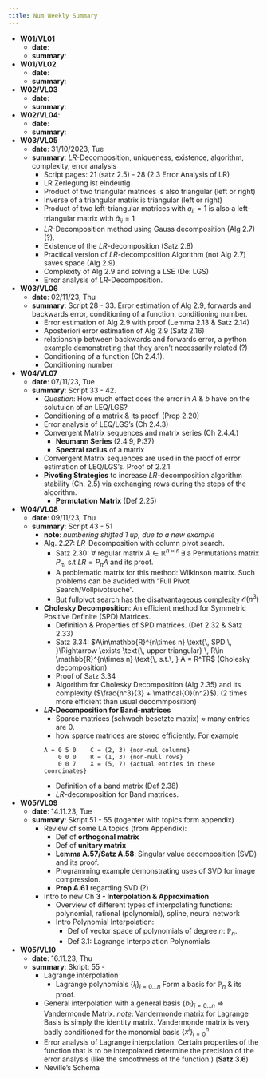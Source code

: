 ```yaml
---
title: Num Weekly Summary
---
```


* **W01/VL01**
  * **date**: 
  * **summary**: 
* **W01/VL02**
  * **date**:
  * **summary**:
* **W02/VL03**
  * **date**:
  * **summary**:
* **W02/VL04**:
  * **date**:
  * **summary**:
* **W03/VL05**
  * **date**: 31/10/2023, Tue
  * **summary**: $LR$-Decomposition, uniqueness, existence, algorithm, complexity, error analysis
    * Script pages: 21 (satz 2.5) - 28 (2.3 Error Analysis of LR)
    * LR Zerlegung ist eindeutig
    * Product of two triangular matrices is also triangular (left or right)
    * Inverse of a triangular matrix is triangular (left or right)
    * Product of two left-triangular matrices with $a_{ii} = 1$ is also a left-triangular matrix with $\tilde{a}_{ii} = 1$
    * $LR$-Decomposition method using Gauss decomposition (Alg 2.7) (?).
    * Existence of the $LR$-decomposition (Satz 2.8)
    * Practical version of $LR$-decomposition Algorithm (not Alg 2.7) saves space (Alg 2.9).
    * Complexity of Alg 2.9 and solving a LSE (De: LGS)
    * Error analysis of $LR$-Decomposition.
* **W03/VL06**
  * **date**: 02/11/23, Thu
  * **summary**: Script 28 - 33. Error estimation of Alg 2.9, forwards and backwards error, conditioning of a function, conditioning number. 
    * Error estimation of Alg 2.9 with proof (Lemma 2.13 & Satz 2.14)
    * Aposteriori error estimation of Alg 2.9 (Satz 2.16)
    * relationship between backwards and forwards error, a python example demonstrating that they aren't necessarily related (?)
    * Conditioning of a function (Ch 2.4.1). 
    * Conditioning number
* **W04/VL07**
  * **date**: 07/11/23, Tue
  * **summary**: Script 33 - 42. 
    * *Question*: How much effect does the error in $A$ & $b$ have on the solutuion of an LEQ/LGS? 
    * Conditioning of a matrix & its proof. (Prop 2.20)
    * Error analysis of LEQ/LGS's (Ch 2.4.3)
    * Convergent Matrix sequences and  matrix series (Ch 2.4.4.)
      * **Neumann Series** (2.4.9, P:37)
      * **Spectral radius** of a matrix
    * Convergent Matrix sequences are used in the proof of error estimation of LEQ/LGS's. Proof of 2.2.1
    * **Pivoting Strategies** to increase $LR$-decomposition algorithm stability (Ch. 2.5) via exchanging rows during the steps of the algorithm.
      * **Permutation Matrix** (Def 2.25)
* **W04/VL08**
  * **date**: 09/11/23, Thu
  * **summary**: Script 43 - 51
    * **note**: *numbering shifted 1 up, due to a new example*
    * Alg. 2.27: $LR$-Decomposition with column pivot search. 
      * Satz 2.30: $\forall$ regular matrix $A \in \mathbb{R}^{n\times n}\, \exists$ a Permutations matrix $P_{\pi}$, s.t $LR = P_{\pi}A$ and its proof.
      * A problematic matrix for this method: Wilkinson matrix. Such problems can be avoided with "Full Pivot Search/Vollpivotsuche". 
      * But fullpivot search has the disatvantageous complexity $\mathcal{O}(n^3)$
    * **Cholesky Decomposition**: An efficient method for Symmetric Positive Definite (SPD) Matrices.
      * Definition & Properties of SPD matrices. (Def 2.32 & Satz 2.33)
      * Satz 3.34: $A\in\mathbb{R}^{n\times n} \text{\, SPD \, }\Rightarrow \exists \text{\, upper triangular} \, R\in \mathbb{R}^{n\times n} \text{\, s.t.\, } A = R^TR$ (Cholesky decomposition) 
      * Proof of Satz 3.34
      * Algorithm for Cholesky Decomposition (Alg 2.35) and its complexity ($\frac{n^3}{3} + \mathcal{O}(n^2)$). (2 times more efficient than usual decommposition)
    * **$LR$-Decomposition for Band-matrices**
      * Sparce matrices (schwach besetzte matrix) $\approx$ many entries are 0. 
      * how sparce matrices are stored efficiently: For example

      ```text
      A = 0 5 0    C = (2, 3) {non-nul columns}
          0 0 0    R = (1, 3) {non-null rows}
          0 0 7    X = (5, 7) {actual entries in these coordinates}
      ```

      * Definition of a band matrix (Def 2.38)
      * $LR$-decomposition for Band matrices. 
* **W05/VL09**
  * **date**: 14.11.23, Tue
  * **summary**: Skript 51 - 55 (togehter with topics form appendix)
    * Review of some LA topics (from Appendix): 
      * Def of **orthogonal matrix**
      * Def of **unitary matrix**
      * **Lemma A.57/Satz A.58**: Singular value decomposition (SVD) and its proof. 
      * Programming example demonstrating uses of SVD for image compression.
      * **Prop A.61** regarding SVD (?)
    * Intro to new Ch **3 - Interpolation & Approximation**
      * Overview of different types of interpolating functions: polynomial, rational (polynomial), spline, neural network
      * Intro Polynomial Interpolation:
        * Def of vector space of polynomials of degree $n$:  $\mathbb{P}_n$. 
        * Def 3.1: Lagrange Interpolation Polynomials
* **W05/VL10**
  * **date**: 16.11.23, Thu
  * **summary**: Skript: 55 - 
    * Lagrange interpolation
      * Lagrange polynomials $\{l_i\}_{i=0\dots n}$ Form a basis for $\mathbb{P}_n$ & its proof.
    * General interpolation with a general basis $\{b_i\}_{i=0\dots n}$ $\Rightarrow$ Vandermonde Matrix. *note*:  Vandermonde matrix for Lagrange Basis is simply the identity matrix. Vandermonde matrix is very badly conditioned for the monomial basis $\{x^i\}_{i=0}^n$
    * Error analysis of Lagrange interpolation. Certain properties of the function that is to be interpolated determine the precision of the error analysis (like the smoothness of the function.) (**Satz 3.6**)
    * Neville's Schema 